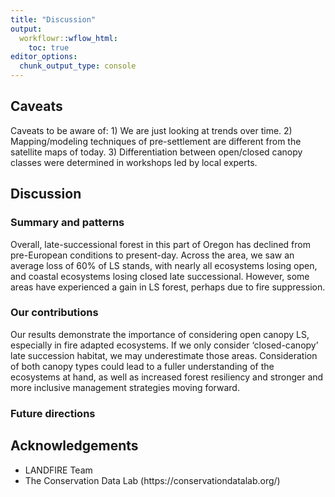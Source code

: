 ```yaml
---
title: "Discussion"
output:
  workflowr::wflow_html:
    toc: true
editor_options:
  chunk_output_type: console
---
```


## Caveats

Caveats to be aware of:
1) We are just looking at trends over time.
2) Mapping/modeling techniques of pre-settlement are different from the satellite maps of today.
3) Differentiation between open/closed canopy classes were determined in workshops led by local experts.

## Discussion

### Summary and patterns

Overall, late-successional forest in this part of Oregon has declined from pre-European conditions to present-day. Across the area, we saw an average loss of 60% of LS stands, with nearly all ecosystems losing open, and coastal ecosystems losing closed late successional. However, some areas have experienced a gain in LS forest, perhaps due to fire suppression.

### Our contributions

Our results demonstrate the importance of considering open canopy LS, especially in fire adapted ecosystems. If we only consider ‘closed-canopy’ late succession habitat, we may underestimate those areas. Consideration of both canopy types could lead to a fuller understanding of the ecosystems at hand, as well as increased forest resiliency and stronger and more inclusive management strategies moving forward.

### Future directions

## Acknowledgements

- LANDFIRE Team
- The Conservation Data Lab (https://conservationdatalab.org/)

